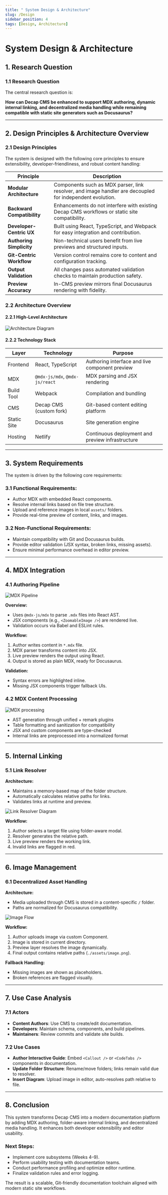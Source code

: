 ```yaml
---
title: " System Design & Architecture"
slug: /Design
sidebar_position: 4
tags: [Design, Architecture]
---
```


# System Design & Architecture

## 1. Research Question

### 1.1 Research Question

The central research question is:

**How can Decap CMS be enhanced to support MDX authoring, dynamic internal linking, and decentralized media handling while remaining compatible with static site generators such as Docusaurus?**

---

## 2. Design Principles & Architecture Overview

### 2.1 Design Principles

The system is designed with the following core principles to ensure extensibility, developer-friendliness, and robust content handling:

| Principle                  | Description                                                                                              |
| -------------------------- | -------------------------------------------------------------------------------------------------------- |
| **Modular Architecture**   | Components such as MDX parser, link resolver, and image handler are decoupled for independent evolution. |
| **Backward Compatibility** | Enhancements do not interfere with existing Decap CMS workflows or static site compatibility.            |
| **Developer-Centric UX**   | Built using React, TypeScript, and Webpack for easy integration and contribution.                        |
| **Authoring Simplicity**   | Non-technical users benefit from live previews and structured inputs.                                    |
| **Git-Centric Workflow**   | Version control remains core to content and configuration tracking.                                      |
| **Output Validation**      | All changes pass automated validation checks to maintain production safety.                              |
| **Preview Accuracy**       | In-CMS preview mirrors final Docusaurus rendering with fidelity.                                         |

### 2.2 Architecture Overview

#### 2.2.1 High-Level Architecture

![Architecture Diagram](./HighLevelArchi.svg)

#### 2.2.2 Technology Stack

| Layer       | Technology                     | Purpose                                          |
| ----------- | ------------------------------ | ------------------------------------------------ |
| Frontend    | React, TypeScript              | Authoring interface and live component preview   |
| MDX         | `@mdx-js/mdx`, `@mdx-js/react` | MDX parsing and JSX rendering                    |
| Build Tool  | Webpack                        | Compilation and bundling                         |
| CMS         | Decap CMS (custom fork)        | Git-based content editing platform               |
| Static Site | Docusaurus                     | Site generation engine                           |
| Hosting     | Netlify                        | Continuous deployment and preview infrastructure |

---

## 3. System Requirements

The system is driven by the following core requirements:

### 3.1 Functional Requirements:

- Author MDX with embedded React components.
- Resolve internal links based on file tree structure.
- Upload and reference images in local `assets/` folders.
- Provide real-time preview of content, links, and images.

### 3.2 Non-Functional Requirements:

- Maintain compatibility with Git and Docusaurus builds.
- Provide editor validation (JSX syntax, broken links, missing assets).
- Ensure minimal performance overhead in editor preview.

---

## 4. MDX Integration

### 4.1 Authoring Pipeline

![MDX Pipeline](./MDXProcessingPipeline.svg)

**Overview:**

- Uses `@mdx-js/mdx` to parse `.mdx` files into React AST.
- JSX components (e.g., `<ZoomableImage />`) are rendered live.
- Validation occurs via Babel and ESLint rules.

**Workflow:**

1. Author writes content in `*.mdx` file.
2. MDX parser transforms content into JSX.
3. Live preview renders the output using React.
4. Output is stored as plain MDX, ready for Docusaurus.

**Validation:**

- Syntax errors are highlighted inline.
- Missing JSX components trigger fallback UIs.

### 4.2 MDX Content Processing

![MDX processing](./mdxprocessing.svg)

- AST generation through unified + remark plugins
- Table formatting and sanitization for compatibility
- JSX and custom components are type-checked
- Internal links are preprocessed into a normalized format

---

## 5. Internal Linking

### 5.1 Link Resolver

**Architecture:**

- Maintains a memory-based map of the folder structure.
- Automatically calculates relative paths for links.
- Validates links at runtime and preview.

![Link Resolver Diagram](./internalLINKFlow.svg)

**Workflow:**

1. Author selects a target file using folder-aware modal.
2. Resolver generates the relative path.
3. Live preview renders the working link.
4. Invalid links are flagged in red.

---

## 6. Image Management

### 6.1 Decentralized Asset Handling

**Architecture:**

- Media uploaded through CMS is stored in a content-specific `/` folder.
- Paths are normalized for Docusaurus compatibility.

![Image Flow](./Image-flow.svg)

**Workflow:**

1. Author uploads image via custom Component.
2. Image is stored in current directory.
3. Preview layer resolves the image dynamically.
4. Final output contains relative paths (`./assets/image.png`).

**Fallback Handling:**

- Missing images are shown as placeholders.
- Broken references are flagged visually.

---

## 7. Use Case Analysis

### 7.1 Actors

- **Content Authors**: Use CMS to create/edit documentation.
- **Developers**: Maintain schema, components, and build pipelines.
- **Maintainers**: Review commits and validate site builds.

### 7.2 Use Cases

- **Author Interactive Guide**: Embed `<Callout />` or `<CodeTabs />` components in documentation.
- **Update Folder Structure**: Rename/move folders; links remain valid due to resolver.
- **Insert Diagram**: Upload image in editor, auto-resolves path relative to file.

---

## 8. Conclusion

This system transforms Decap CMS into a modern documentation platform by adding MDX authoring, folder-aware internal linking, and decentralized media handling. It enhances both developer extensibility and editor usability.

### Next Steps:

- Implement core subsystems (Weeks 4–9).
- Perform usability testing with documentation teams.
- Conduct performance profiling and optimize editor runtime.
- Finalize validation rules and error logging.

The result is a scalable, Git-friendly documentation toolchain aligned with modern static site workflows.
